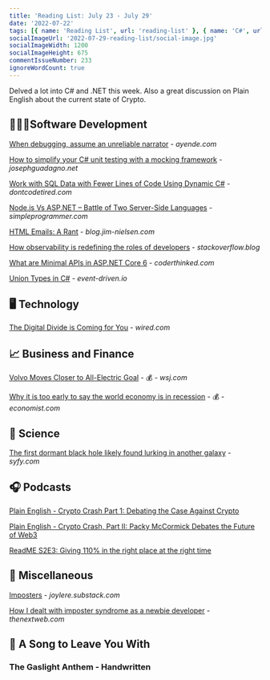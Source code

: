 ```yaml
---
title: 'Reading List: July 23 - July 29'
date: '2022-07-22'
tags: [{ name: 'Reading List', url: 'reading-list' }, { name: 'C#', url: 'csharp'}, { name: '.NET', url: 'dotnet'}, { name: 'Crypto', url: 'crypto'}, { name: 'Imposter Syndrome', url: 'imposter-syndrome'}]
socialImageUrl: '2022-07-29-reading-list/social-image.jpg'
socialImageWidth: 1200
socialImageHeight: 675
commentIssueNumber: 233
ignoreWordCount: true
---
```


Delved a lot into C# and .NET this week. Also a great discussion on Plain English about the current state of Crypto.

## 👨🏼‍💻Software Development

[When debugging, assume an unreliable narrator](https://ayende.com/blog/197793-C/when-debugging-assume-an-unreliable-narrator) - *ayende.com*

[How to simplify your C# unit testing with a mocking framework](https://www.josephguadagno.net/2022/07/19/how-to-simplify-your-c-sharp-unit-testing-with-a-mocking-framework) - *josephguadagno.net*

[Work with SQL Data with Fewer Lines of Code Using Dynamic C#](http://dontcodetired.com/blog/post/Work-with-SQL-Data-with-Fewer-Lines-of-Code-Using-Dynamic-C) - *dontcodetired.com*

[Node.js Vs ASP.NET – Battle of Two Server-Side Languages]('https://simpleprogrammer.com/node-js-vs-asp-net/) - *simpleprogrammer.com*

[HTML Emails: A Rant](https://blog.jim-nielsen.com/2022/html-email-rant/) - *blog.jim-nielsen.com*

[How observability is redefining the roles of developers](https://stackoverflow.blog/2022/07/18/how-observability-is-redefining-the-roles-of-developers/) - *stackoverflow.blog*

[What are Minimal APIs in ASP.NET Core 6](https://coderethinked.com/what-are-minimal-apis-in-asp-net-core-6/) - *coderthinked.com*

[Union Types in C#](https://event-driven.io/en/union_types_in_csharp/) - *event-driven.io*

## 🖥 Technology

[The Digital Divide is Coming for You](https://www.wired.com/story/digital-divide-widening-cost-of-living/) - *wired.com*

## 📈 Business and Finance

[Volvo Moves Closer to All-Electric Goal](https://www.wsj.com/articles/volvo-moves-closer-to-all-electric-goal-11658306271) - 💰 - *wsj.com*

[Why it is too early to say the world economy is in recession](https://www.economist.com/finance-and-economics/2022/07/24/why-it-is-too-early-to-say-the-world-economy-is-in-recession) - 💰 - *economist.com*

## 🔬 Science

[The first dormant black hole likely found lurking in another galaxy](https://www.syfy.com/syfy-wire/bad-astronomy-best-extragalactic-candidate-quiet-black-hole-found) - *syfy.com*

## 🎧 Podcasts

[Plain English - Crypto Crash Part 1: Debating the Case Against Crypto](https://www.theringer.com/2022/7/25/23273614/crypto-crash-part-1-debating-the-case-against-crypto)

[Plain English - Crypto Crash, Part II: Packy McCormick Debates the Future of Web3](https://www.theringer.com/2022/7/26/23278361/crypto-crash-part-ii-packy-mccormick-debates-the-future-of-web3)

[ReadME S2E3: Giving 110% in the right place at the right time](https://github.com/readme/podcast/fred-schott)

## 🎒 Miscellaneous

[Imposters](https://joylere.substack.com/p/imposters) - *joylere.substack.com*

[How I dealt with imposter syndrome as a newbie developer](https://thenextweb.com/news/imposter-syndrome-as-a-developer) - *thenextweb.com*

## 🎵 A Song to Leave You With

### The Gaslight Anthem - Handwritten

<YouTubeEmbed
    id="Lf-rEslupnY"
    title="The Gaslight Anthem - Handwritten"
/>